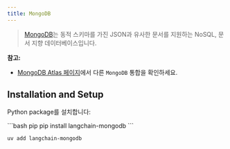 ```yaml
---
title: MongoDB
---
```


>[MongoDB](https://www.mongodb.com/)는 동적 스키마를 가진 JSON과 유사한 문서를 지원하는 NoSQL, 문서 지향 데이터베이스입니다.

**참고:**
- [MongoDB Atlas 페이지](/oss/integrations/providers/mongodb_atlas)에서 다른 `MongoDB` 통합을 확인하세요.

## Installation and Setup

Python package를 설치합니다:

<CodeGroup>
```bash pip
pip install langchain-mongodb
```

```bash uv
uv add langchain-mongodb
```
</CodeGroup>